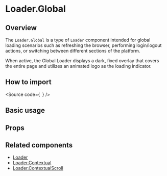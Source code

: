 

<Meta of={Stories} />

# Loader.Global

## Overview

The `Loader.Global` is a type of `Loader` component intended for global loading scenarios such as refreshing the browser, performing login/logout actions, or switching between different sections of the platform.

When active, the Global Loader displays a dark, fixed overlay that covers the entire page and utilizes an animated logo as the loading indicator.

## How to import

<Source
  code={`
`}
/>

## Basic usage

<Canvas of={Stories.Base} />

## Props

<ArgTypes of={Stories} />

## Related components

- [Loader](?path=/docs/components-core-feedback-loader--docs)
- [Loader.Contextual](?path=/docs/components-core-feedback-loader-contextualloader--docs)
- [Loader.ContextualScroll](?path=/docs/components-core-feedback-loader-contextualscrollloader--docs)
